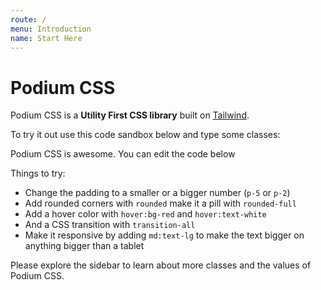 ```yaml
---
route: /
menu: Introduction
name: Start Here
---
```



# Podium CSS

Podium CSS is a **Utility First CSS library** built on [Tailwind](https://tailwindcss.com).

To try it out use this code sandbox below and type some classes:

<Playground>
  <div className="bg-tan p-5 text-sm font-bold">
    Podium CSS is awesome. You can edit the code below
  </div>
</Playground>

Things to try:

- Change the padding to a smaller or a bigger number (`p-5` or `p-2`)
- Add rounded corners with `rounded` make it a pill with `rounded-full`
- Add a hover color with `hover:bg-red` and `hover:text-white`
- And a CSS transition with `transition-all`
- Make it responsive by adding `md:text-lg` to make the text bigger on anything bigger than a tablet

Please explore the sidebar to learn about more classes and the values of Podium CSS.
